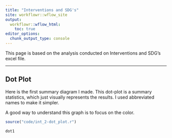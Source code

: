 ```yaml
---
title: "Interventions and SDG's"
site: workflowr::wflow_site
output:
  workflowr::wflow_html:
    toc: true
editor_options:
  chunk_output_type: console
---
```


This page is based on the analysis conducted on Interventions and SDG's excel file.

***

## Dot Plot

Here is the first summary diagram I made. This dot-plot is a summary statistics, which just visually represents the results. I used abbreviated names to make it simpler.

A good way to understand this graph is to focus on the color. 

```r
source("code/int_2-dot_plot.r")
```
```r
dot1
```
